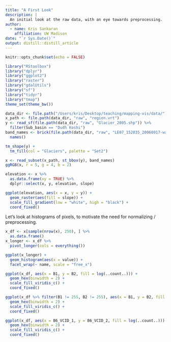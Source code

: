 ```yaml
---
title: "A First Look"
description: |
  An initial look at the raw data, with an eye towards preprocessing.
author:
  - name: Kris Sankaran
    affiliation: UW Madison
date: "`r Sys.Date()`"
output: distill::distill_article
---
```


```r
knitr::opts_chunk$set(echo = FALSE)
```

```r
library("RStoolbox")
library("dplyr")
library("ggplot2")
library("raster")
library("gdalUtils")
library("sf")
library("tidyr")
library("tmap")
theme_set(theme_bw())
```

```r
data_dir <- file.path("/Users/kris/Desktop/teaching/mapping-vis/data/")
x_path <- file.path(data_dir, "raw", "region.vrt")
y <- read_sf(file.path(data_dir, "raw", "Glacier_2005.shp")) %>%
  filter(Sub_basin == "Dudh Koshi")
band_names <- brick(file.path(data_dir, "raw", "LE07_152035_20060917-warped.tiff")) %>%
  names()
```

```r
tm_shape(y) +
  tm_fill(col = "Glaciers", palette = "Set2")
```

```r
x <- read_subset(x_path, st_bbox(y), band_names)
ggRGB(x, r = 5, g = 4, b = 2)
```
```r
elevation <- x %>%
  as.data.frame(xy = TRUE) %>%
  dplyr::select(x, y, elevation, slope)
```

```r
ggplot(elevation, aes(x = x, y = y)) +
  geom_raster(aes(fill = slope)) +
  scale_fill_gradient(low = "white", high = "black") +
  coord_fixed()
```

Let's look at histograms of pixels, to motivate the need for normalizing /
preprocessing.

```r
x_df <- x[sample(nrow(x), 250), ] %>%
  as.data.frame()
x_longer <- x_df %>%
  pivot_longer(cols = everything())
```

```r
ggplot(x_longer) +
  geom_histogram(aes(x = value)) +
  facet_wrap(~ name, scale = "free_x")
```
```r
ggplot(x_df, aes(x = B1, y = B2, fill = log(..count..))) +
  geom_hex(binwidth = 2) +
  scale_fill_viridis_c() +
  coord_fixed()

ggplot(x_df %>% filter(B1 != 255, B2 != 255), aes(x = B1, y = B2, fill = log(..count..))) +
  geom_hex(binwidth = 2) +
  scale_fill_viridis_c() +
  coord_fixed()

ggplot(x_df, aes(x = B6_VCID_1, y = B6_VCID_2, fill = log(..count..))) +
  geom_hex(binwidth = 2) +
  scale_fill_viridis_c() +
  coord_fixed()
```


